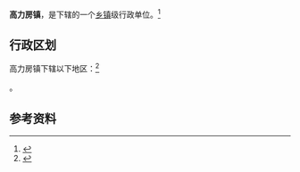 {{中国乡级行政区|21/03/21/104/000}}

'''高力房镇'''，是{{PRC admin/fullname|21/03/21/104/000|3}}下辖的一个[[乡镇|乡镇]]级行政单位。<ref>{{PRC admin/ref sgc|{{PRC admin/parent|21/03/21/104/000}}}}</ref>

== 行政区划 ==

高力房镇下辖以下地区：<ref>{{PRC admin/ref sgc|21/03/21/104/000}}</ref>

{{PRC admin/children|21/03/21/104/000}}。

== 参考资料 ==

{{reflist}}

{{行政区划小作品}}
{{PRC admin/navcat|21/03/21/104/000}}
